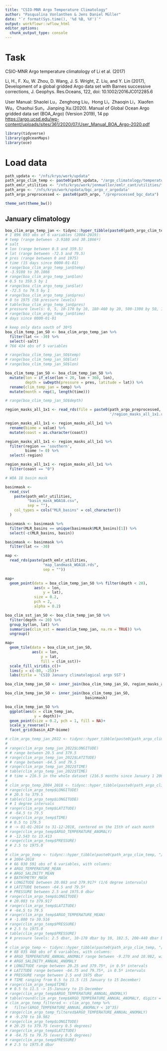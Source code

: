 ```yaml
---
title: "CSIO-MNR Argo Temperature Climatology"
author: "Pasqualina Vonlanthen & Jens Daniel Müller"
date: "`r format(Sys.time(), '%d %B, %Y')`"
output: workflowr::wflow_html
editor_options:
  chunk_output_type: console
---
```


# Task

CSIO-MNR Argo temperature climatology of Li et al. (2017)

Li, H., F. Xu, W. Zhou, D. Wang, J. S. Wright, Z. Liu, and Y. Lin (2017), Development of a global gridded Argo data set with Barnes successive corrections, J. Geophys. Res.Oceans, 122, doi: 10.1002/2016JC012285.6

User Manual: Shaolei Lu，Zenghong Liu，Hong Li，Zhaoqin Li，Xiaofen Wu，Chaohui Sun，Jianping Xu.(2020). Manual of Global Ocean Argo gridded data set (BOA_Argo) (Version 2019), 14 pp <https://argo.ucsd.edu/wp-content/uploads/sites/361/2020/07/User_Manual_BOA_Argo-2020.pdf>

```r
library(tidyverse)
library(ggOceanMaps)
library(oce)
```

# Load data

```r
path_updata <- "/nfs/kryo/work/updata"
path_argo_clim_temp <- paste0(path_updata, "/argo_climatology/temperature")
path_emlr_utilities <- "/nfs/kryo/work/jenmueller/emlr_cant/utilities/files/"
path_argo <- '/nfs/kryo/work/updata/bgc_argo_r_argodata'
path_argo_preprocessed <- paste0(path_argo, "/preprocessed_bgc_data")

theme_set(theme_bw())
```

## January climatology

```r

boa_clim_argo_temp_jan <- tidync::hyper_tibble(paste0(path_argo_clim_temp, "/BOA_Argo_monthly_01.nc"))
# 1 896 093 obs of 6 variables (2004-2019):
# temp (range between -3.9180 and 30.1866º)
# salt
# lon (range between 0.5 and 359.5)
# lat (range between -72.5 and 79.5)
# pres (range between 0 and 1975)
# time (15 days since 0000-01-01)
# range(boa_clim_argo_temp_jan$temp)
# -3.9180 to 30.1866 
# range(boa_clim_argo_temp_jan$lon)
# 0.5 to 359.5 by 1
# range(boa_clim_argo_temp_jan$lat)
# -72.5 to 79.5 by 1
# range(boa_clim_argo_temp_jan$pres)
# 0 to 1975 (58 pressure levels)
# table(boa_clim_argo_temp_jan$pres)
# pressure levels: 0, 5, 10-170 by 10, 180-460 by 20, 500-1300 by 50, 1400-1900 by 100, 1975 dbar 
# range(boa_clim_argo_temp_jan$time)
# days since 0000-01-01

# keep only data south of 30ºS
boa_clim_temp_jan_SO <- boa_clim_argo_temp_jan %>% 
  filter(lat <= -30) %>% 
  select(-salt)
# 766 434 obs of 5 variables 

# range(boa_clim_temp_jan_SO$temp)
# range(boa_clim_temp_jan_SO$lat)
# range(boa_clim_temp_jan_SO$lon)

boa_clim_temp_jan_SO <- boa_clim_temp_jan_SO %>% 
  mutate(lon = if_else(lon < 20, lon + 360, lon),
         depth = swDepth(pressure = pres, latitude = lat)) %>% 
  rename(clim_temp_jan = temp) %>% 
  mutate(month = rep(1, length(time)))

# range(boa_clim_temp_jan_SO$depth)
```


```r

region_masks_all_1x1 <- read_rds(file = paste0(path_argo_preprocessed,
                                               '/region_masks_all_1x1.rds'))

region_masks_all_1x1 <- region_masks_all_1x1 %>%
  rename(biome = value) %>% 
  mutate(coast = as.character(coast))

region_masks_all_1x1 <- region_masks_all_1x1 %>%
  filter(region == 'southern',
         biome != 0) %>% 
  select(-region)

region_masks_all_1x1 <- region_masks_all_1x1 %>% 
  filter(coast == "0")

# WOA 18 basin mask

basinmask <-
  read_csv(
    paste(path_emlr_utilities,
          "basin_mask_WOA18.csv",
          sep = ""),
    col_types = cols("MLR_basins" = col_character())
  )

basinmask <- basinmask %>%
  filter(MLR_basins == unique(basinmask$MLR_basins)[1]) %>% 
  select(-c(MLR_basins, basin))

basinmask <- basinmask %>%
  filter(lat <= -30)
```


```r
map <-
  read_rds(paste(path_emlr_utilities,
                 "map_landmask_WOA18.rds",
                 sep = ""))
```

```r

map+
  geom_point(data = boa_clim_temp_jan_SO %>% filter(depth < 20),
             aes(x = lon,
                 y = lat),
             size = 0.2,
             pch = 2,
             alpha = 0.2)

```

```r

boa_clim_sst_jan_SO <- boa_clim_temp_jan_SO %>% 
  filter(depth <= 20) %>% 
  group_by(lon, lat) %>% 
  summarise(clim_sst = mean(clim_temp_jan, na.rm = TRUE)) %>% 
  ungroup()

map+
  geom_tile(data = boa_clim_sst_jan_SO,
            aes(x = lon,
                y = lat,
                fill = clim_sst))+
  scale_fill_viridis_c()+
  lims(y = c(-80, -25))+
  labs(title = 'CSIO January climatological argo SST')
```


```r

boa_clim_temp_jan_SO <- inner_join(boa_clim_temp_jan_SO, region_masks_all_1x1)

boa_clim_temp_jan_SO <- inner_join(boa_clim_temp_jan_SO,
                                    basinmask)

```

```r

boa_clim_temp_jan_SO %>% 
  ggplot(aes(x = clim_temp_jan,
             y = depth))+
  geom_point(size = 0.2, pch = 1, fill = NA)+
  scale_y_reverse()+
  facet_grid(basin_AIP~biome)

```

```r

# clim_argo_temp_jan_2022 <- tidync::hyper_tibble(paste0(path_argo_clim_temp, "/RG_ArgoClim_202201_2019.nc"))
# 
# range(clim_argo_temp_jan_2022$LONGITUDE)
# # range between 20.5 and 379.5 
# range(clim_argo_temp_jan_2022$LATITUDE)
# # range between -64.5 and 79.5 
# range(clim_argo_temp_jan_2022$TIME)
# table(clim_argo_temp_jan_2022$TIME)
# # time = 216.5 in the whole dataset (216.5 months since January 1 2004, corresponds to 15-01-2022)
# 
# clim_argo_temp_2004_2018 <- tidync::hyper_tibble(paste0(path_argo_clim_temp, "/RG_ArgoClim_Temperature_2019.nc"))
# range(clim_argo_temp$LONGITUDE)
# # 20.5 to 379.5
# table(clim_argo_temp$LONGITUDE)
# # 1 degree intervals
# range(clim_argo_temp$LATITUDE)
# # -64.5 to 79.5
# range(clim_argo_temp$TIME)
# # 0.5 to 179.5 
# # -> 01-01-2014 to 31-12-2018, centered on the 15th of each month
# range(clim_argo_temp$ARGO_TEMPERATURE_ANOMALY)
# # -12.543 to 13.413 
# range(clim_argo_temp$PRESSURE)
# # 2.5 to 1975.0 
# 
# clim_argo_temp <- tidync::hyper_tibble(paste0(path_argo_clim_temp, "/RG_ArgoClim_33pfit_2019_mean.nc"))
# # 2004-2018
# # 66 030 591 obs of 6 variables, with columns: 
# # ARGO_TEMPERATURE_MEAN
# # ARGO_SALINITY_MEAN
# # BATHYMETRY_MASK
# # LONGITUDE between 20.083 and 379.917º (1/6 degree intervals)
# # LATITUDE between -64.5 and 79.5º 
# # PRESSURE between 2.5 and 1975.0 dbar 
# range(clim_argo_temp$LONGITUDE)
# # 20.083 to 379.917
# range(clim_argo_temp$LATITUDE)
# # -64.5 to 79.5
# range(clim_argo_temp$ARGO_TEMPERATURE_MEAN)
# # -1.880 to 30.516 
# range(clim_argo_temp$PRESSURE)
# # 2.5 to 1975.0 
# table(clim_argo_temp$PRESSURE)
# # pressure levels: 2.5 dbar, 10-170 dbar by 10, 182.5, 200-440 dbar by 20, 462.5, 500-1350 dbar by 50, 12412.5, 1500-1900 dbar by 100, 1975 dbar
# 
# clim_argo_temp <- tidync::hyper_tibble(paste0(path_argo_clim_temp, "/RG_ArgoClim_33pfit_2019_annual.nc"))
# # 88 035 468 obs of 6 variables, with columns:
# # ARGO_TEMPERATURE_ANNUAL_ANOMALY range between -9.270 and 10.982, with some values of 9.9692e+36 
# # ARGO_SALINITY_ANNUAL_ANOMALY
# # LONGITUDE range between 20.25 and 379.75º, in 0.5º intervals
# # LATITUDE range between -64.75 and 79.75º, in 0.5º intervals
# # PRESSURE range between 2.5 and 1975 dbar 
# # TIME ranging from 0.5 to 11.5 (15 January to 15 December)
# range(clim_argo_temp$TIME)
# # 0.5 to 11.5 -> 15-January to 15-December 
# range(clim_argo_temp$ARGO_TEMPERATURE_ANNUAL_ANOMALY)
# table(round(clim_argo_temp$ARGO_TEMPERATURE_ANNUAL_ANOMALY, digits = 0))
# clim_argo_temp_filtered <- clim_argo_temp %>% 
#   filter(ARGO_TEMPERATURE_ANNUAL_ANOMALY < 10^35)
# range(clim_argo_temp_filtered$ARGO_TEMPERATURE_ANNUAL_ANOMALY)
# # -9.270 to 10.982 
# range(clim_argo_temp$LONGITUDE)
# # 20.25 to 379.75 (every 0.5 degrees)
# range(clim_argo_temp$LATITUDE)
# # -64.75 to 79.75 (every 0.5 degrees)
# range(clim_argo_temp$PRESSURE)
# # 2.5 to 1975.0 dbar

```

